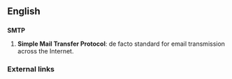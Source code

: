 ==English==

==={{acronym}}===
'''SMTP'''

# {{computing}} '''Simple Mail Transfer Protocol''': de facto standard for email transmission across the Internet.
 
===External links===
{{pedialite}}